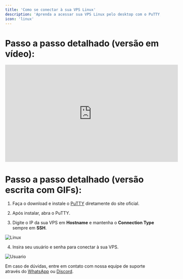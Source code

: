 ```yaml
---
title: 'Como se conectar à sua VPS Linux'
description: 'Aprenda a acessar sua VPS Linux pelo desktop com o PuTTY, uma ferramenta simples para conexões SSH. Neste guia, mostramos como configurar e conectar, permitindo o gerenciamento remoto do seu servidor com segurança.'
icon: 'linux'
---
```


# **Passo a passo detalhado (versão em vídeo):**


<iframe width="560" height="315" src="https://www.youtube.com/embed/NxmPoQ7-Bmg" title="YouTube video player" frameborder="0" allow="accelerometer; autoplay; clipboard-write; encrypted-media; gyroscope; picture-in-picture; web-share" referrerpolicy="strict-origin-when-cross-origin" allowfullscreen></iframe>

# **Passo a passo detalhado (versão escrita com GIFs):**

1. Faça o download e instale o [PuTTY](https://putty.org/) diretamente do site oficial.

2. Após instalar, abra o PuTTY.

3. Digite o IP da sua VPS em **Hostname** e mantenha o **Connection Type** sempre em **SSH**.

![Linux](https://i.imgur.com/TxpECON.gif)

4. Insira seu usuário e senha para conectar à sua VPS.

![Usuario](https://i.imgur.com/J28gNi2.gif)

<Note>Em caso de dúvidas, entre em contato com nossa equipe de suporte através do [WhatsApp](https://api.whatsapp.com/send/?phone=5511910603976&text=Ol%C3%A1%2C+gostaria+de+uma+ajuda%21&type=phone_number&app_absent=0) ou [Discord](https://discord.com/invite/wfx9C73).</Note>




















